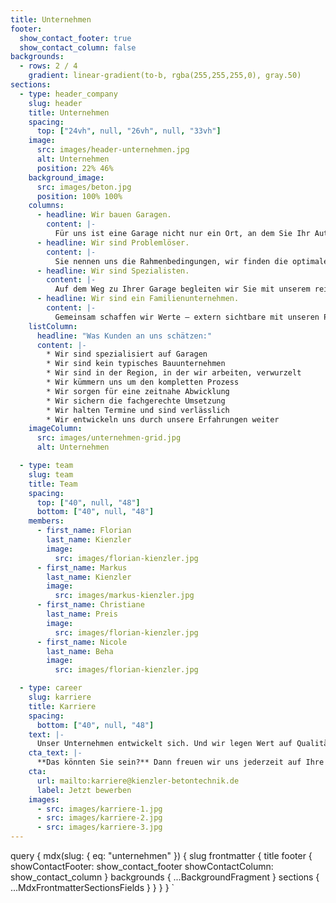 ```yaml
---
title: Unternehmen
footer:
  show_contact_footer: true
  show_contact_column: false
backgrounds:
  - rows: 2 / 4
    gradient: linear-gradient(to-b, rgba(255,255,255,0), gray.50)
sections:
  - type: header_company
    slug: header
    title: Unternehmen
    spacing:
      top: ["24vh", null, "26vh", null, "33vh"]
    image:
      src: images/header-unternehmen.jpg
      alt: Unternehmen
      position: 22% 46%
    background_image:
      src: images/beton.jpg
      position: 100% 100%
    columns:
      - headline: Wir bauen Garagen.
        content: |-
          Für uns ist eine Garage nicht nur ein Ort, an dem Sie Ihr Auto und andere Dinge unterbringen. Für uns ist eine Garage Ausdruck von Individualität. Der Raum, der Ihr Wohnumfeld stimmig ergänzt. Der Raum, der Platz für Ihre Ideen bietet. Der Raum, der passgenau für Sie von uns entwickelt wird.
      - headline: Wir sind Problemlöser.
        content: |-
          Sie nennen uns die Rahmenbedingungen, wir finden die optimale Lösung. Das Spektrum reicht von einfachen Garagen bis hin zu sehr individuellen Lösungen, unter Nutzung vieler möglicher Optionen. Bei uns bekommen Sie von der Planung bis zur Umsetzung alles aus einer Hand.
      - headline: Wir sind Spezialisten.
        content: |-
          Auf dem Weg zu Ihrer Garage begleiten wir Sie mit unserem reichhaltigen Wissen und unserer weitreichenden Erfahrung. Hier können Sie sich auf uns verlassen. Ihre Zufriedenheit als Kunde ist unser täglicher Anspruch und jede Empfehlung die Bestätigung der Erreichung dieses Ziels.
      - headline: Wir sind ein Familienunternehmen.
        content: |-
          Gemeinsam schaffen wir Werte — extern sichtbare mit unseren Projekten und intern gelebte durch unsere familiäre Firmenkultur. Bei uns sind die Wege kurz und die Kommunikation lebendig. Wir sorgen für ein gutes Miteinander. Das ist die Basis unserer erfolgreichen Arbeit für Sie als Kunde.
    listColumn:
      headline: "Was Kunden an uns schätzen:"
      content: |-
        * Wir sind spezialisiert auf Garagen
        * Wir sind kein typisches Bauunternehmen
        * Wir sind in der Region, in der wir arbeiten, verwurzelt
        * Wir kümmern uns um den kompletten Prozess
        * Wir sorgen für eine zeitnahe Abwicklung
        * Wir sichern die fachgerechte Umsetzung
        * Wir halten Termine und sind verlässlich
        * Wir entwickeln uns durch unsere Erfahrungen weiter
    imageColumn:
      src: images/unternehmen-grid.jpg
      alt: Unternehmen

  - type: team
    slug: team
    title: Team
    spacing:
      top: ["40", null, "48"]
      bottom: ["40", null, "48"]
    members:
      - first_name: Florian
        last_name: Kienzler
        image:
          src: images/florian-kienzler.jpg
      - first_name: Markus
        last_name: Kienzler
        image:
          src: images/markus-kienzler.jpg
      - first_name: Christiane
        last_name: Preis
        image:
          src: images/florian-kienzler.jpg
      - first_name: Nicole
        last_name: Beha
        image:
          src: images/florian-kienzler.jpg

  - type: career
    slug: karriere
    title: Karriere
    spacing:
      bottom: ["40", null, "48"]
    text: |-
      Unser Unternehmen entwickelt sich. Und wir legen Wert auf Qualität. Dafür brauchen wir engagierte Mitarbeiter, die unsere Ziele teilen und die passende berufliche Basis und Erfahrung mitbringen.
    cta_text: |-
      **Das könnten Sie sein?** Dann freuen wir uns jederzeit auf Ihre Initiativbewerbung, egal ob Sie an unserem Erfolg auf der Baustelle oder im Büro mitwirken möchten.
    cta:
      url: mailto:karriere@kienzler-betontechnik.de
      label: Jetzt bewerben
    images:
      - src: images/karriere-1.jpg
      - src: images/karriere-2.jpg
      - src: images/karriere-3.jpg
---
```



  query {
    mdx(slug: { eq: "unternehmen" }) {
      slug
      frontmatter {
        title
        footer {
          showContactFooter: show_contact_footer
          showContactColumn: show_contact_column
        }
        backgrounds {
          ...BackgroundFragment
        }
        sections {
          ...MdxFrontmatterSectionsFields
        }
      }
    }
  }
`
